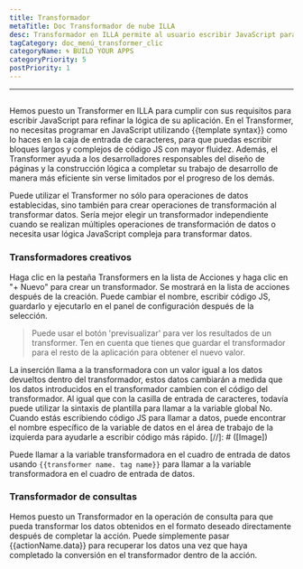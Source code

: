 ```yaml
---
title: Transformador
metaTitle: Doc Transformador de nube ILLA
desc: Transformador en ILLA permite al usuario escribir JavaScript para refinar la lógica de la aplicación
tagCategory: doc_menú_transformer_clic
categoryName: 🌀 BUILD YOUR APPS
categoryPriority: 5
postPriority: 1
---
```


* * *

## <Heading hidden>Transformador</Heading>

Hemos puesto un Transformer en ILLA para cumplir con sus requisitos para escribir JavaScript para refinar la lógica de su aplicación. En el Transformer, no necesitas programar en JavaScript utilizando {{template syntax}} como lo haces en la caja de entrada de caracteres, para que puedas escribir bloques largos y complejos de código JS con mayor fluidez. Además, el Transformer ayuda a los desarrolladores responsables del diseño de páginas y la construcción lógica a completar su trabajo de desarrollo de manera más eficiente sin verse limitados por el progreso de los demás.

Puede utilizar el Transformer no sólo para operaciones de datos establecidas, sino también para crear operaciones de transformación al transformar datos. Sería mejor elegir un transformador independiente cuando se realizan múltiples operaciones de transformación de datos o necesita usar lógica JavaScript compleja para transformar datos.

### Transformadores creativos

Haga clic en la pestaña Transformers en la lista de Acciones y haga clic en "+ Nuevo" para crear un transformador. Se mostrará en la lista de acciones después de la creación. Puede cambiar el nombre, escribir código JS, guardarlo y ejecutarlo en el panel de configuración después de la selección.

> Puede usar el botón 'previsualizar' para ver los resultados de un transformer. Ten en cuenta que tienes que guardar el transformador para el resto de la aplicación para obtener el nuevo valor.

La inserción llama a la transformadora con un valor igual a los datos devueltos dentro del transformador, estos datos cambiarán a medida que los datos introducidos en el transformador cambien con el código del transformador. Al igual que con la casilla de entrada de caracteres, todavía puede utilizar la sintaxis de plantilla para llamar a la variable global No. Cuando estás escribiendo código JS para llamar a datos, puede encontrar el nombre específico de la variable de datos en el área de trabajo de la izquierda para ayudarle a escribir código más rápido.
[//]\: # ([Image])

Puede llamar a la variable transformadora en el cuadro de entrada de datos usando `{{transformer name. tag name}}` para llamar a la variable transformadora en el cuadro de entrada de datos.

### Transformador de consultas

Hemos puesto un Transformador en la operación de consulta para que pueda transformar los datos obtenidos en el formato deseado directamente después de completar la acción. Puede simplemente pasar {{actionName.data}} para recuperar los datos una vez que haya completado la conversión en el transformador dentro de la acción.
